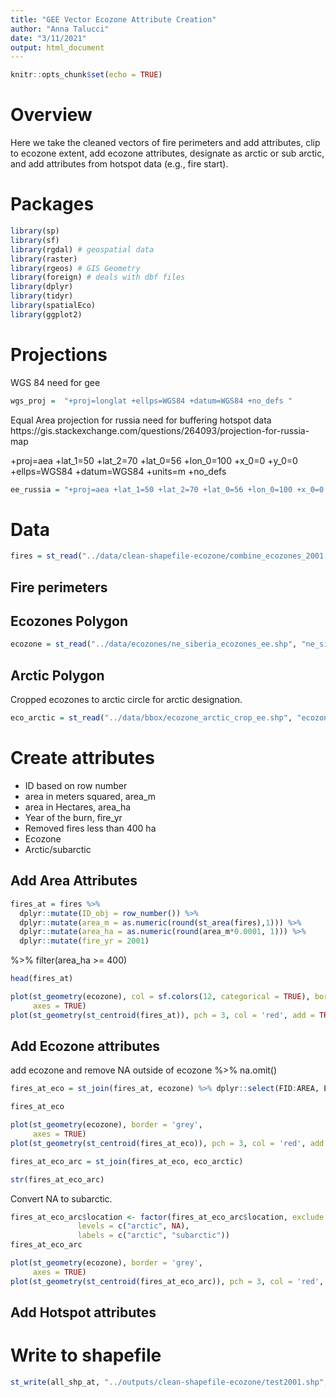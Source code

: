 ```yaml
---
title: "GEE Vector Ecozone Attribute Creation"
author: "Anna Talucci"
date: "3/11/2021"
output: html_document
---
```


```r
knitr::opts_chunk$set(echo = TRUE)
```

# Overview

Here we take the cleaned vectors of fire perimeters and add attributes, clip to ecozone extent, add ecozone attributes, designate as arctic or sub arctic, and add attributes from hotspot data (e.g., fire start).

# Packages

```r
library(sp)
library(sf)
library(rgdal) # geospatial data
library(raster)
library(rgeos) # GIS Geometry
library(foreign) # deals with dbf files
library(dplyr)
library(tidyr)
library(spatialEco)
library(ggplot2)
```

# Projections

WGS 84 need for gee
```r
wgs_proj =  "+proj=longlat +ellps=WGS84 +datum=WGS84 +no_defs "
```

Equal Area projection for russia need for buffering hotspot data
https://gis.stackexchange.com/questions/264093/projection-for-russia-map

+proj=aea +lat_1=50 +lat_2=70 +lat_0=56 +lon_0=100 +x_0=0 +y_0=0 +ellps=WGS84 +datum=WGS84 +units=m +no_defs 

```r
ee_russia = "+proj=aea +lat_1=50 +lat_2=70 +lat_0=56 +lon_0=100 +x_0=0 +y_0=0 +ellps=WGS84 +datum=WGS84 +units=m +no_defs "
```


# Data

```r
fires = st_read("../data/clean-shapefile-ecozone/combine_ecozones_2001.shp", "combine_ecozones_2001") 

```

## Fire perimeters

## Ecozones Polygon
```r
ecozone = st_read("../data/ecozones/ne_siberia_ecozones_ee.shp", "ne_siberia_ecozones_ee") 
```

## Arctic Polygon
Cropped ecozones to arctic circle for arctic designation. 

```r
eco_arctic = st_read("../data/bbox/ecozone_arctic_crop_ee.shp", "ecozone_arctic_crop_ee") 
```




# Create attributes
- ID based on row number
- area in meters squared, area_m
- area in Hectares, area_ha
- Year of the burn, fire_yr
- Removed fires less than 400 ha
- Ecozone
- Arctic/subarctic

## Add Area Attributes
```r
fires_at = fires %>%
  dplyr::mutate(ID_obj = row_number()) %>% 
  dplyr::mutate(area_m = as.numeric(round(st_area(fires),1))) %>% 
  dplyr::mutate(area_ha = as.numeric(round(area_m*0.0001, 1))) %>% 
  dplyr::mutate(fire_yr = 2001) 
```

%>%
  filter(area_ha >= 400)
```r
head(fires_at)
```





```r
plot(st_geometry(ecozone), col = sf.colors(12, categorical = TRUE), border = 'grey', 
     axes = TRUE)
plot(st_geometry(st_centroid(fires_at)), pch = 3, col = 'red', add = TRUE)
```

## Add Ecozone attributes

add ecozone and remove NA outside of ecozone
%>% na.omit()
```r
fires_at_eco = st_join(fires_at, ecozone) %>% dplyr::select(FID:AREA, ECO_NAME:ECO_SYM, eco_code:geometry) %>% drop_na(eco_code)
```

```r
fires_at_eco
```

```r
plot(st_geometry(ecozone), border = 'grey', 
     axes = TRUE)
plot(st_geometry(st_centroid(fires_at_eco)), pch = 3, col = 'red', add = TRUE)
```


```r
fires_at_eco_arc = st_join(fires_at_eco, eco_arctic) 

```


```r

str(fires_at_eco_arc)
```

Convert NA to subarctic.
```r
fires_at_eco_arc$location <- factor(fires_at_eco_arc$location, exclude = NULL, 
               levels = c("arctic", NA), 
               labels = c("arctic", "subarctic"))
fires_at_eco_arc
```



```r
plot(st_geometry(ecozone), border = 'grey', 
     axes = TRUE)
plot(st_geometry(st_centroid(fires_at_eco_arc)), pch = 3, col = 'red', add = TRUE)
```

## Add Hotspot attributes







# Write to shapefile

```r
st_write(all_shp_at, "../outputs/clean-shapefile-ecozone/test2001.shp", driver="ESRI Shapefile") 

```